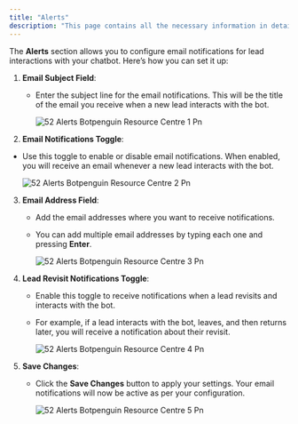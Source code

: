 ```yaml
---
title: "Alerts"
description: "This page contains all the necessary information in detail regarding the Alerts section of the website chatbot settings."
---
```


The **Alerts** section allows you to configure email notifications for lead interactions with your chatbot. Here’s how you can set it up:

1. **Email Subject Field**:
   - Enter the subject line for the email notifications. This will be the title of the email you receive when a new lead interacts with the bot.

     ![52 Alerts Botpenguin Resource Centre 1 Pn](/images/how-botpenguin-works/website-alert/52.alerts__botpenguin_resource_centre-1.png)
2. **Email Notifications Toggle**:

- Use this toggle to enable or disable email notifications. When enabled, you will receive an email whenever a new lead interacts with the bot.

  ![52 Alerts Botpenguin Resource Centre 2 Pn](/images/how-botpenguin-works/website-alert/52.alerts__botpenguin_resource_centre-2.png)

3. **Email Address Field**:
   - Add the email addresses where you want to receive notifications.
   - You can add multiple email addresses by typing each one and pressing **Enter**.

     ![52 Alerts Botpenguin Resource Centre 3 Pn](/images/how-botpenguin-works/website-alert/52.alerts__botpenguin_resource_centre-3.png)
4. **Lead Revisit Notifications Toggle**:
   - Enable this toggle to receive notifications when a lead revisits and interacts with the bot.
   - For example, if a lead interacts with the bot, leaves, and then returns later, you will receive a notification about their revisit.

     ![52 Alerts Botpenguin Resource Centre 4 Pn](/images/how-botpenguin-works/website-alert/52.alerts__botpenguin_resource_centre-4.png)
5. **Save Changes**:
   - Click the **Save Changes** button to apply your settings. Your email notifications will now be active as per your configuration.

     ![52 Alerts Botpenguin Resource Centre 5 Pn](/images/how-botpenguin-works/website-alert/52.alerts__botpenguin_resource_centre-5.png)